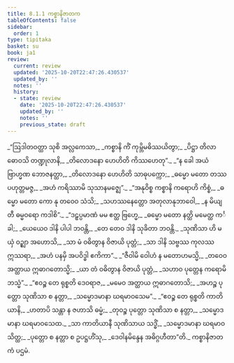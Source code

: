```yaml
---
title: 8.1.1 ကစ္စာနိဇာတက
tableOfContents: false
sidebar:
  order: 1
type: tipitaka
basket: su
book: ja1
review:
  current: review
  updated: '2025-10-20T22:47:26.430537'
  updated_by: ''
  notes: ''
  history:
  - state: review
    date: '2025-10-20T22:47:26.430537'
    updated_by: ''
    notes: ''
    previous_state: draft
---
```



<DynamicBreadcrumb />


<ReviewStatus review={frontmatter.review} showDetails={true} />

<HypothesisAnnotation frontmatter={frontmatter} />

<Division number="1" book="ja1" e="ch" v="22" p="175">

<Paragraph number="1673" type="verses" book="ja1">
_“ဩဒါတဝတ္ထာ သုစိ အလ္လကေသာ,_  
_ကစ္စာနိ ကိံ ကုမ္ဘိမဓိဿယိတွာ;_  
_ပိဋ္ဌာ တိလာ ဓောဝသိ တဏ္ဍုလာနိ,_  
_တိလောဒနော ဟေဟိတိ ကိဿဟေတု”._  

</Paragraph>

</Division>
<Division number="2" book="ja1" e="ch" v="22" p="175">

<Paragraph number="1674" type="verses" book="ja1">
_“န ခေါ အယံ ဗြာဟ္မဏ ဘောဇနတ္ထာ,_  
_တိလောဒနော ဟေဟိတိ သာဓုပက္ကော;_  
_ဓမ္မော မတော တဿ ပဟုတ္တမဇ္ဇ,_  
_အဟံ ကရိဿာမိ သုသာနမဇ္ဈေ”._  

</Paragraph>

</Division>
<Division number="3" book="ja1" e="ch" v="22" p="187">

<Paragraph number="1675" type="verses" book="ja1">
_“အနုဝိစ္စ ကစ္စာနိ ကရောဟိ ကိစ္စံ,_  
_ဓမ္မော မတော ကော နု တဝေဝ သံသိ;_  
_သဟဿနေတ္တော အတုလာနုဘာဝေါ,_  
_န မိယျတီ ဓမ္မဝရော ကဒါစိ”._  

</Paragraph>

</Division>
<Division number="4" book="ja1" e="ch" v="22" p="175">

<Paragraph number="1676" type="verses" book="ja1">
_“ဒဠှပ္ပမာဏံ မမ ဧတ္ထ ဗြဟ္မေ,_  
_ဓမ္မော မတော နတ္ထိ မမေတ္ထ ကင်္ခါ;_  
_ယေယေဝ ဒါနိ ပါပါ ဘဝန္တိ,_  
_တေ တေဝ ဒါနိ သုခိတာ ဘဝန္တိ._  

</Paragraph>

</Division>
<Division number="5" book="ja1" e="ch" v="22" p="175">

<Paragraph number="1677" type="verses" book="ja1">
_သုဏိသာ ဟိ မယှံ ဝဉ္ဈာ အဟောသိ,_  
_သာ မံ ဝဓိတွာန ဝိဇာယိ ပုတ္တံ;_  
_သာ ဒါနိ သဗ္ဗဿ ကုလဿ ဣဿရာ,_  
_အဟံ ပနမှိ အပဝိဒ္ဓါ ဧကိကာ”._  

</Paragraph>

</Division>
<Division number="6" book="ja1" e="ch" v="22" p="176">

<Paragraph number="1678" type="verses" book="ja1">
_“ဇီဝါမိ ဝေါဟံ န မတောဟမသ္မိ,_  
_တဝေဝ အတ္ထာယ ဣဓာဂတောသ္မိ;_  
_ယာ တံ ဝဓိတွာန ဝိဇာယိ ပုတ္တံ,_  
_သဟာဝ ပုတ္တေန ကရောမိ ဘသ္မံ”._  

</Paragraph>

</Division>
<Division number="7" book="ja1" e="ch" v="22" p="176">

<Paragraph number="1679" type="verses" book="ja1">
_“ဧဝဉ္စ တေ ရုစ္စတိ ဒေဝရာဇ,_  
_မမေဝ အတ္ထာယ ဣဓာဂတောသိ;_  
_အဟဉ္စ ပုတ္တော သုဏိသာ စ နတ္တာ,_  
_သမ္မောဒမာနာ ဃရမာဝသေမ”._  

</Paragraph>

</Division>
<Division number="8" book="ja1" e="ch" v="22" p="176">

<Paragraph number="1680" type="verses" book="ja1">
_“ဧဝဉ္စ တေ ရုစ္စတိ ကာတိယာနိ,_  
_ဟတာပိ သန္တာ န ဇဟာသိ ဓမ္မံ;_  
_တုဝဉ္စ ပုတ္တော သုဏိသာ စ နတ္တာ,_  
_သမ္မောဒမာနာ ဃရမာဝသေထ._  

</Paragraph>

</Division>
<Division number="9" book="ja1" e="ch" v="22" p="176">

<Paragraph number="1681" type="verses" book="ja1">
_သာ ကာတိယာနီ သုဏိသာယ သဒ္ဓိံ,_  
_သမ္မောဒမာနာ ဃရမာဝသိတ္ထ;_  
_ပုတ္တော စ နတ္တာ စ ဥပဋ္ဌဟိံသု,_  
_ဒေဝါနမိန္ဒေန အဓိဂ္ဂဟီတာ”တိ._  


</Paragraph>
</Division>

<Paragraph number="1682" type="center" book="ja1">
ကစ္စာနိဇာတကံ ပဌမံ.
</Paragraph>